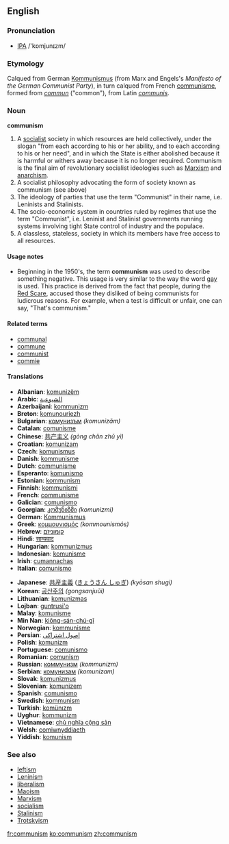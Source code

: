 ==English==
===Pronunciation===
* [[IPA]] /'kɒmjunɪzm/
===Etymology===
Calqued from German [[Kommunismus]] (from Marx and Engels's ''Manifesto of the German Communist Party''), in turn calqued from French [[communisme]], formed from ''[[commun]]'' ("common"), from Latin ''[[communis]]''.

===Noun===
'''communism'''
#A [[socialist]] society in which resources are held collectively, under the slogan "from each according to his or her ability, and to each according to his or her need", and in which the State is either abolished because it is harmful or withers away because it is no longer required.  Communism is the final aim of revolutionary socialist ideologies such as [[Marxism]] and [[anarchism]].
#A socialist philosophy advocating the form of society known as communism (see above)
#The ideology of parties that use the term "Communist" in their name, i.e. Leninists and Stalinists.
#The socio-economic system in countries ruled by regimes that use the term "Communist", i.e. Leninist and Stalinist governments running systems involving tight State control of industry and the populace.
#A classless, stateless, society in which its members have free access to all resources.

====Usage notes====
*Beginning in the 1950's, the term '''communism''' was used to describe something negative. This usage is very similar to the way the word [[gay]] is used. This practice is derived from the fact that people, during the [[Wikipedia:Red Scare|Red Scare]], accused those they disliked of being communists for ludicrous reasons. For example, when a test is difficult or unfair, one can say, "That's communism."

====Related terms====
*[[communal]]
*[[commune]]
*[[communist]]
*[[commie]]

====Translations====
{{top}}<!--languages from A to I go here-->
*'''Albanian''': [[komunizëm]]
*'''Arabic''': [[الشيوعية]]
*'''Azerbaijani''': [[kommunizm]]
*'''Breton''': [[komunouriezh]]
*'''Bulgarian''': [[комунизъм]] ''(komunizăm)''
*'''Catalan''': [[comunisme]]
*'''Chinese''': [[共产主义]] ''(gòng chǎn zhǔ yì)''
*'''Croatian''': [[komunizam]]
*'''Czech''': [[komunismus]]
*'''Danish''': [[kommunisme]]
*'''Dutch''': [[communisme]]
*'''Esperanto''': [[komunismo]]
*'''Estonian''': [[kommunism]]
*'''Finnish''': [[kommunismi]]
*'''French''': [[communisme]]
*'''Galician''': [[comunismo]]
*'''Georgian''': [[კომუნიზმი]] ''(komunizmi)''
*'''German''': [[Kommunismus]]
*'''Greek''': [[κομμουνισμός]] ''(kommounismós)''
*'''Hebrew''': [[קומוניזם]]
*'''Hindi''': [[साम्यवाद]]
*'''Hungarian''': [[kommunizmus]]
*'''Indonesian''': [[komunisme]]
*'''Irish''': [[cumannachas]]
*'''Italian''': [[comunismo]]
{{mid}}<!--languages from J to Z go here-->
*'''Japanese''': [[共産主義]] ([[きょうさん しゅぎ]]) ''(kyōsan shugi)''
*'''Korean''': [[공산주의]] ''(gongsanjuŭi)''
*'''Lithuanian''': [[komunizmas]]
*'''Lojban''': [[guntrusi'o]]
*'''Malay''': [[komunisme]]
*'''Min Nan''': [[kiōng-sán-chú-gī]]
*'''Norwegian''': [[kommunisme]]
*'''Persian''': [[اصول اشتراكى]]
*'''Polish''': [[komunizm]]
*'''Portuguese''': [[comunismo]]
*'''Romanian''': [[comunism]]
*'''Russian''': [[коммунизм]] ''(kommunizm)''
*'''Serbian''': [[комунизам]] ''(komunizam)''
*'''Slovak''': [[komunizmus]]
*'''Slovenian''': [[komunizem]]
*'''Spanish''': [[comunismo]]
*'''Swedish''': [[kommunism]]
*'''Turkish''': [[komünızm]]
*'''Uyghur''': [[kommunizm]]
*'''Vietnamese''': [[chủ nghĩa cộng sản]]
*'''Welsh''': [[comiwnyddiaeth]]
*'''Yiddish''': [[komunism]]
{{bottom}}

===See also===
*[[leftism]]
*[[Leninism]]
*[[liberalism]]
*[[Maoism]]
*[[Marxism]]
*[[socialism]]
*[[Stalinism]]
*[[Trotskyism]]

[[fr:communism]]
[[ko:communism]]
[[zh:communism]]